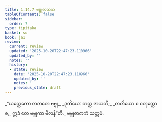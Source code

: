 ```yaml
---
title: 1.14.7 ဗဗ္ဗုဇာတက
tableOfContents: false
sidebar:
  order: 7
type: tipitaka
basket: su
book: ja1
review:
  current: review
  updated: '2025-10-20T22:47:23.110966'
  updated_by: ''
  notes: ''
  history:
  - state: review
    date: '2025-10-20T22:47:23.110966'
    updated_by: ''
    notes: ''
    previous_state: draft
---
```



<DynamicBreadcrumb />


<ReviewStatus review={frontmatter.review} showDetails={true} />

<HypothesisAnnotation frontmatter={frontmatter} />

<Division number="137" book="ja1" e="ch" v="22" p="32">

<Paragraph number="303" type="verses" book="ja1">
_“ယတ္ထေကော လဘတေ ဗဗ္ဗု,_  
_ဒုတိယော တတ္ထ ဇာယတိ;_  
_တတိယော စ စတုတ္ထော စ,_  
ဣဒံ တေ ဗဗ္ဗုကာ ဗိလန်”တိ._  


</Paragraph>
</Division>

<Paragraph number="304" type="center" book="ja1">
ဗဗ္ဗုဇာတကံ သတ္တမံ.
</Paragraph>